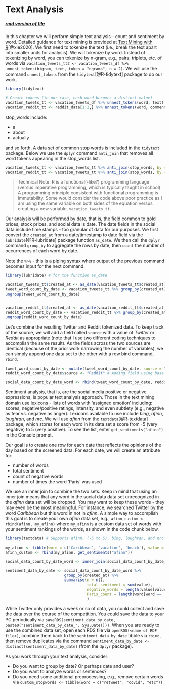 # Text Analysis {#txt}

<h5>[rmd version of file](03-text_analysis.Rmd)</h5> 

In this chapter we will perform simple text analysis - count and sentiment by word. Detailed guidance for text mining is provided at [Text Mining with R](https://www.tidytextmining.com/tidytext.html)[@xie2020]. We first need to tokenize the text (i.e., break the text apart into smaller units for analysis). We will tokenize by word. Instead of tokenizing by word, you can tokenize by n-gram, e.g., pairs, triplets, etc. of words via `vacation_tweets_tt2 <- vacation_tweets_df %>% unnest_tokens(bigram, text, token = "ngrams", n = 2)`. We will use the command `unnest_tokens` from the `tidytext`[@R-tidytext] package to do our work.

```r

library(tidytext)

# Create tokens (in our case, each word becomes a distinct value)
vacation_tweets_tt <- vacation_tweets_df %>% unnest_tokens(word, text) # How do words with special characters like hashtags tokenized?
vacation_reddit_tt <- reddit_data[1:2,] %>% unnest_tokens(word, comment) 

```

stop_words include:

* a
* about
* actually

and so forth. A data set of common stop words is included in the `tidytext` package. Below we use the `dplyr` command `anti_join` that removes all word tokens appearing in the stop_words list.

```r

vacation_tweets_tt <- vacation_tweets_tt %>% anti_join(stop_words, by = c("word" = "word")) # anti_join is a dplyr function
vacation_reddit_tt <- vacation_tweets_tt %>% anti_join(stop_words, by = c("word" = "word")) 

```

> Technical Note: R is a functional(-like?) programming language (versus imperative programming, which is typically taught in school). A programming principle consistent with functional programming is immutability. Some would consider the code above poor practice as I am using the same variable on both sides of the equation versus creating a new variable, `vacation_tweets_tt`. 

Our analysis will be performed by date, that is, the field common to gold prices, stock prices, and social data is date. The date fields in the social data include time stamps - too granular of data for our purposes. We first convert the `created_at` from a date/timestamp to date field via the `lubridate`[@R-lubridate] package function `as_date`. We then call the `dplyr` command `group_by` to aggregate the rows by date, then `count` the number of occurrences of each word by date. 

Note the `%>%` - this is a piping syntax where output of the previous command becomes input for the next command.

```r

library(lubridate) # for the function as_date

vacation_tweets_tt$created_at <- as_date(vacation_tweets_tt$created_at) # By date, drop time stamp so we can generate a meaningful count by time
tweet_word_count_by_date <- vacation_tweets_tt %>% group_by(created_at) %>% count(word, sort = TRUE) 
ungroup(tweet_word_count_by_date)


vacation_reddit_tt$created_at <- as_date(vacation_reddit_tt$created_at) 
reddit_word_count_by_date <- vacation_reddit_tt %>% group_by(created_at) %>% count(word, sort = TRUE) 
ungroup(reddit_word_count_by_date)


```

Let's combine the resulting Twitter and Reddit tokenized data. To keep track of the source, we will add a field called `source` with a value of _Twitter_ or _Reddit_ as appropriate (note that I use two different coding techniques to accomplish the same result). As the fields across the two sources are identical (because of the prior work narrowing the number of variables), we can simply append one data set to the other with a row bind command, `rbind`.

```r

tweet_word_count_by_date <- mutate(tweet_word_count_by_date, source = "Twitter") # Adding field via mutate in dplyr
reddit_word_count_by_date$source <- "Reddit" # Adding field using base R

social_data_count_by_date_word <- rbind(tweet_word_count_by_date, reddit_word_count_by_date)

```

Sentiment analysis, that is, are the social media positive or negative expressions, is popular text analysis approach. Those in the text mining domain use lexicons - lists of words with 'assigned emotion' including: scores, negative/positive ratings, intensity, and even subtlety (e.g., negative as fear vs. negative as anger). Lexicons available to use include _bing_, _afinn_, _loughran_, and _nrc_. We will use _afinn_ from the `textdata`[@R-textdata] package, which stores for each word in its data set a score from -5 (very negative) to 5 (very positive). To see the list, enter `get_sentiments("afinn")` in the Console prompt.

Our goal is to create one row for each date that reflects the opinions of the day based on the screened data. For each date, we will create an attribute for: 

* number of words
* total sentiment
* count of negative words
* number of times the word 'Paris' was used

We use an inner join to combine the two sets. Keep in mind that using an inner join means that any word in the social data data set unrecognized in the _afinn_ data set will be dropped. You may want to keep these words - they may even be the most meaningful. For instance, we searched Twitter by the word _Caribbean_ but this word in not in _afinn_. A simple way to accomplish this goal is to create your own _afinn_ data set, e.g., `afinn_custom <- rbind(afinn, my_afinn)` where `my_afinn` is a custom data set of words with your sentiment rankings of the words, as shown in the code chunk below.

```r

library(textdata) # Supports afinn, (-5 to 5), bing, loughran, and nrc lexicons

my_afinn <- tibble(word = c('Caribbean', 'vacation', 'beach'), value = c(1, 3, 2)) 
afinn_custom <- rbind(my_afinn, get_sentiments("afinn"))

social_data_count_by_date_word <- inner_join(social_data_count_by_date_word, afinn_custom) # add the afinn variable of value

sentiment_data_by_date <- social_data_count_by_date_word %>% 
                          group_by(created_at) %>% 
                          summarise(n = n(),                                    # social media count
                                    total_sentiment = sum(value),               # sum of sentiment
                                    negative_words = length(value[value < 0]),  # occurences of negative workds
                                    Paris_count = length(word[word == 'Paris']) # occurences of the word 'Paris'
                                    )

```

While Twitter only provides a week or so of data, you could collect and save the data over the course of the competition. You could save the data to your PC periodically via `saveRDS(sentiment_data_by_date, paste0("sentiment_data_by_date_", Sys.Date()))`. When you are ready to use the combined data set, open each RDS file via `openRDS(<name of RDF file>)`, combine them back to the `sentiment_data_by_date` tibble via `rbind`, then remove duplicates via the command `sentiment_data_by_date <- distinct(sentiment_data_by_date)` (from the `dplyr` package).

As you work through your text analysis, consider:

* Do you want to group by date? Or perhaps date and user?
* Do you want to analyze words or sentences?
* Do you need some additional preprocessing, e.g., remove certain words via `custom_stopwords <- tibble(word = c("retweet", "covid", "etc"))`
